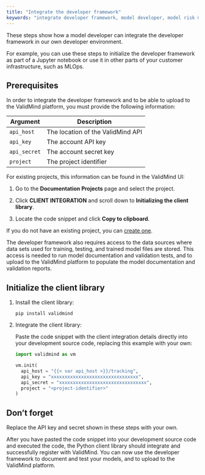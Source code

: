 ```yaml
---
title: "Integrate the developer framework"
keywords: "integrate developer framework, model developer, model risk management, ValidMind"
---
```


These steps show how a model developer can integrate the developer framework in our own developer environment. 

For example, you can use these steps to initialize the developer framework as part of a Jupyter notebook or use it in other parts of your customer infrastructure, such as MLOps.

## Prerequisites

In order to integrate the developer framework and to be able to upload to the ValidMind platform, you must provide the following information:

| Argument      | Description                        |
|---------------|------------------------------------|
| `api_host`    | The location of the ValidMind API  |
| `api_key`     | The account API key                |
| `api_secret`  | The account secret key             |
| `project`     | The project identifier             |


For existing projects, this information can be found in the ValidMind UI:

1. Go to the **Documentation Projects** page and select the project.

2. Click **CLIENT INTEGRATION** and scroll down to **Initializing the client library**.

3. Locate the code snippet and click **Copy to clipboard**. 

If you do not have an existing project, you can [create one](create-project.qmd). 

The developer framework also requires access to the data sources where data sets used for training, testing, and trained model files are stored. This access is needed to run model documentation and validation tests, and to upload to the ValidMind platform to populate the model documentation and validation reports.

## Initialize the client library

1. Install the client library:

    ```shell
    pip install validmind
    ```

2. Integrate the client library:

    Paste the code snippet with the client integration details directly into your development source code, replacing this example with your own:

    ```python
    import validmind as vm

    vm.init(
      api_host = "{{< var api_host >}}/tracking",
      api_key = "xxxxxxxxxxxxxxxxxxxxxxxxxxxxxxxx",
      api_secret = "xxxxxxxxxxxxxxxxxxxxxxxxxxxxxxxx",
      project = "<project-identifier>"
    )
    ```

::: {.column-margin}
::: {.callout-important}
## Don't forget
 
Replace the API key and secret shown in these steps with your own.
:::
:::

After you have pasted the code snippet into your development source code and executed the code, the Python client library should integrate and successfully register with ValidMind. You can now use the developer framework to document and test your models, and to upload to the ValidMind platform. 
